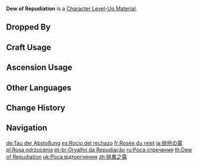 {{Item Infobox
|id           = 113028
|image        = Item Dew of Repudiation.png
|type         = Character Level-Up Materials
|group        = Normal Boss Drops
|invCategory  = Character Development Items
|quality      = 4
|description  = A strange water droplet left behind by the collapse of the [[Hydro Hypostasis]].<br />It has strong rejection properties, and this forms the basis of one of the Hydro Hypostasis' attack patterns as well. They say that water contains memories and willpower, and that these things can grow when bodies of water meld together. However, the waves conjured by the Hydro Hypostasis are incompatible with the currents that flow above and below ground. Even if it were to flow into the surpassingly pure waters of [[Petrichor]], this drop of water will likely resist assimilation as strongly as mercury.
|source1      = Dropped by Lv.30+ [[Hydro Hypostasis|Hydro Hypostases]]
}}
'''Dew of Repudiation''' is a [[Character Level-Up Material]].

==Dropped By==
{{Dropped By|level=30}}

==Craft Usage==
{{Craft Usage}}

==Ascension Usage==
{{Ascension Usage}}

==Other Languages==
{{Other Languages
|en      = Dew of Repudiation
|zhs     = 排异之露
|zhs_rm  = Páiyì zhī Lù
|zht     = 排異之露
|zht_rm  = Páiyì zhī Lù
|zh_tl   = Dew of Difference-Exclusion
|ja      = 排他の露
|ja_rm   = Haita no Tsuyu
|ja_tl   = Dew of Exclusion
|ko      = 배척의 이슬
|ko_rm   = Baecheok-ui Iseul
|ko_tl   = Dew of Exclusion
|es      = Rocío del rechazo
|es_tl   = Dew of Rejection
|fr      = Rosée du rejet
|fr_tl   = Dew of Rejection
|ru      = Роса отречения
|ru_tl   = Dew of Renunciation
|th      = Dew of Repudiation
|vi      = Giọt Nước Bài Trừ
|vi_tl   = 
|de      = Tau der Abstoßung
|de_tl   = Dew of Repudiation
|id      = Dew of Repudiation
|pt      = Orvalho da Repudiação
|pt_tl   = 
|tr      = İnkar Çiyi
|tr_tl   = 
|it      = Rugiada del ripudio
|it_tl   = 
}}

==Change History==
{{Change History|2.1}}

==Navigation==
{{Development Item Navbox|Character Level-Up Materials}}

[[de:Tau der Abstoßung]]
[[es:Rocío del rechazo]]
[[fr:Rosée du rejet]]
[[ja:排他の露]]
[[pl:Rosa odrzucenia]]
[[pt-br:Orvalho da Repudiação]]
[[ru:Роса отречения]]
[[th:Dew of Repudiation]]
[[uk:Роса відторгнення]]
[[zh:排異之露]]